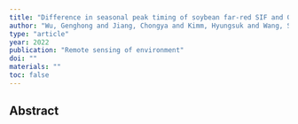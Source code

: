 ```yaml
---
title: "Difference in seasonal peak timing of soybean far-red SIF and GPP explained by canopy structure and chlorophyll content"
author: "Wu, Genghong and Jiang, Chongya and Kimm, Hyungsuk and Wang, Sheng and Bernacchi, Carl and Moore, Caitlin E and Suyker, Andy and Yang, Xi and Magney, Troy and Frankenberg, Christian and others"
type: "article"
year: 2022
publication: "Remote sensing of environment"
doi: ""
materials: ""
toc: false
---
```


## Abstract

